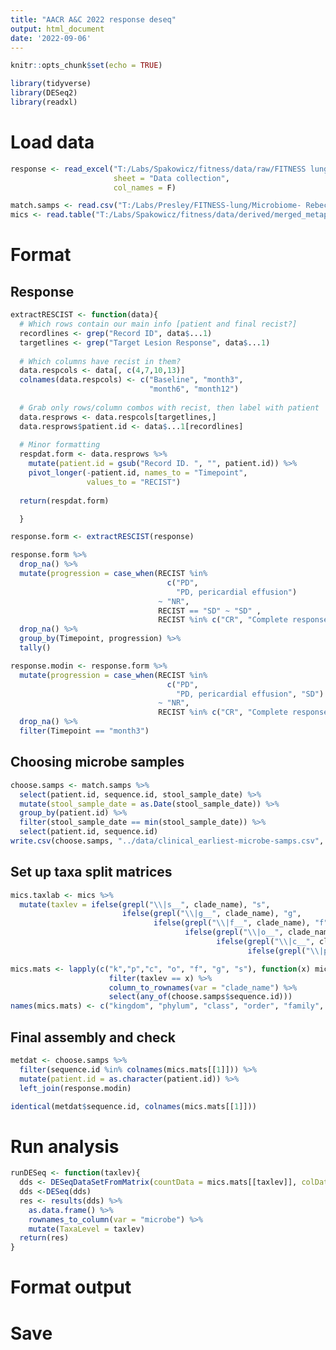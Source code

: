 ```yaml
---
title: "AACR A&C 2022 response deseq"
output: html_document
date: '2022-09-06'
---
```


```r
knitr::opts_chunk$set(echo = TRUE)

library(tidyverse)
library(DESeq2)
library(readxl)
```

# Load data

```r
response <- read_excel("T:/Labs/Spakowicz/fitness/data/raw/FITNESS lung RECIST final collection.xlsx",
                       sheet = "Data collection",
                       col_names = F)

match.samps <- read.csv("T:/Labs/Presley/FITNESS-lung/Microbiome- Rebecca/clinical-OC-matched_resolved.csv", stringsAsFactors = F)
mics <- read.table("T:/Labs/Spakowicz/fitness/data/derived/merged_metaphlan_output.txt", header = T, sep = "\t", stringsAsFactors = F)
```

# Format

## Response

```r
extractRESCIST <- function(data){
  # Which rows contain our main info [patient and final recist?]
  recordlines <- grep("Record ID", data$...1)
  targetlines <- grep("Target Lesion Response", data$...1)
  
  # Which columns have recist in them?
  data.respcols <- data[, c(4,7,10,13)]
  colnames(data.respcols) <- c("Baseline", "month3", 
                               "month6", "month12")
  
  # Grab only rows/column combos with recist, then label with patient
  data.resprows <- data.respcols[targetlines,]
  data.resprows$patient.id <- data$...1[recordlines]
  
  # Minor formatting
  respdat.form <- data.resprows %>%
    mutate(patient.id = gsub("Record ID. ", "", patient.id)) %>%
    pivot_longer(-patient.id, names_to = "Timepoint",
                 values_to = "RECIST")
  
  return(respdat.form)

  }
```

```r
response.form <- extractRESCIST(response)

response.form %>%
  drop_na() %>%
  mutate(progression = case_when(RECIST %in% 
                                   c("PD",
                                     "PD, pericardial effusion")
                                 ~ "NR",
                                 RECIST == "SD" ~ "SD" ,
                                 RECIST %in% c("CR", "Complete response", "PR") ~ "R")) %>%
  drop_na() %>%
  group_by(Timepoint, progression) %>%
  tally()

response.modin <- response.form %>%
  mutate(progression = case_when(RECIST %in% 
                                   c("PD",
                                     "PD, pericardial effusion", "SD")
                                 ~ "NR",
                                 RECIST %in% c("CR", "Complete response", "PR") ~ "R")) %>%
  drop_na() %>%
  filter(Timepoint == "month3")
```

## Choosing microbe samples

```r
choose.samps <- match.samps %>%
  select(patient.id, sequence.id, stool_sample_date) %>%
  mutate(stool_sample_date = as.Date(stool_sample_date)) %>%
  group_by(patient.id) %>%
  filter(stool_sample_date == min(stool_sample_date)) %>%
  select(patient.id, sequence.id)
write.csv(choose.samps, "../data/clinical_earliest-microbe-samps.csv", row.names = F)
```

## Set up taxa split matrices

```r
mics.taxlab <- mics %>%
  mutate(taxlev = ifelse(grepl("\\|s__", clade_name), "s",
                         ifelse(grepl("\\|g__", clade_name), "g",
                                ifelse(grepl("\\|f__", clade_name), "f",
                                       ifelse(grepl("\\|o__", clade_name), "o",
                                              ifelse(grepl("\\|c__", clade_name), "c",
                                                     ifelse(grepl("\\|p__", clade_name), "p", "k")))))))

mics.mats <- lapply(c("k","p","c", "o", "f", "g", "s"), function(x) mics.taxlab %>%
                      filter(taxlev == x) %>%
                      column_to_rownames(var = "clade_name") %>%
                      select(any_of(choose.samps$sequence.id)))
names(mics.mats) <- c("kingdom", "phylum", "class", "order", "family", "genus", "species")
```

## Final assembly and check

```r
metdat <- choose.samps %>%
  filter(sequence.id %in% colnames(mics.mats[[1]])) %>%
  mutate(patient.id = as.character(patient.id)) %>%
  left_join(response.modin)

identical(metdat$sequence.id, colnames(mics.mats[[1]]))
```

# Run analysis

```r
runDESeq <- function(taxlev){
  dds <- DESeqDataSetFromMatrix(countData = mics.mats[[taxlev]], colData = metdat, design = ~progression)
  dds <-DESeq(dds)
  res <- results(dds) %>%
    as.data.frame() %>%
    rownames_to_column(var = "microbe") %>%
    mutate(TaxaLevel = taxlev)
  return(res)
}
```

# Format output

# Save

